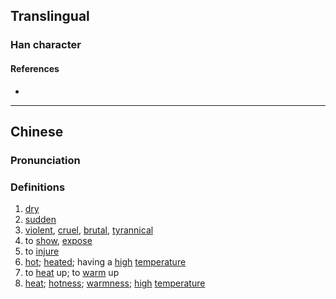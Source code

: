 {{character info/new}}
==Translingual==

===Han character===
{{Han char|rn=86|rad=火|as=02|sn=6|four=97820|canj=FSH|ids=⿰火刀}}

====References====
* {{Han ref|kx=0666.010|dkj=18861|dj=1075.080|hdz=32188.110|uh=7071|ud=28785|bh=CA41|bd=51777}}

----

==Chinese==
{{zh-forms}}

===Pronunciation===
{{zh-pron
|m=xiāo
|m-s=
|dg=
|c=haau1
|c-t=
|g=
|h=pfs=
|j=
|mb=
|md=
|mn=
|mn-t=
|w=
|x=
|mc=y
|oc=y
|cat=a,v,n
}}

===Definitions===
{{zh-hanzi}}

# [[dry]]
# [[sudden]]
# [[violent]], [[cruel]], [[brutal]], [[tyrannical]]
# to [[show]], [[expose]]
# to [[injure]]
# [[hot]]; [[heated]]; having a [[high]] [[temperature]]
# to [[heat]] up; to [[warm]] up
# [[heat]]; [[hotness]]; [[warmness]]; [[high]] [[temperature]]